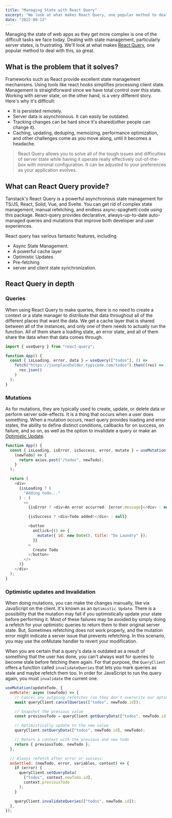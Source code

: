 ```yaml
---
title: "Managing State with React Query"
excerpt: "We look at what makes React Query, one popular method to deal with state in web apps, so great. Especially to deal with server state and state sync."
date: "2022-09-13"
---
```


Managing the state of web apps as they get more complex is one of the difficult tasks we face today. Dealing with state management, particularly server states, is frustrating. We'll look at what makes [React Query](https://tanstack.com/query), one popular method to deal with this, so great.

## What is the problem that it solves?

Frameworks such as React provide excellent state management mechanisms. Using tools like react hooks simplifies processing client state. Management is straightforward since we have total control over this state. Working with server state, on the other hand, is a very different story. Here's why it's difficult:

- It is persisted remotely.
- Server data is asynchronous. It can easily be outdated.
- Tracking changes can be hard since it's shared(other people can change it).
- Caching, updating, deduping, memoizing, performance optimization, and other challenges come as you move along, until it becomes a headache.

> React Query allows you to solve all of the tough issues and difficulties of server state while having it operate really effectively out-of-the-box with minimal configuration. It can be adjusted to your preferences as your application evolves.

## What can React Query provide?

Tanstack's React Query is a powerful asynchronous state management for TS/JS, React, Solid, Vue, and Svelte. You can get rid of complex state management, manual refetching, and endless async-spaghetti code using this package. React-query provides declarative, always-up-to-date auto-managed queries and mutations that improve both developer and user experiences.

React query has various fantastic features, including

- Async State Management.
- A powerful cache layer
- Optimistic Updates
- Pre-fetching
- server and client state synchronization.

## React Query in depth

### Queries

When using React Query to make queries, there is no need to create a context or a state manager to distribute that data throughout all of the different places that want the data. We get a cache layer that is shared between all of the instances, and only one of them needs to actually run the function. All of them share a loading state, an error state, and all of them share the data when that data comes through.

```javascript
import { useQuery } from "react-query";

function App() {
  const { isLoading, error, data } = useQuery(["todos"], () =>
    fetch("https://jsonplaceholder.typicode.com/todos").then((res) =>
      res.json()
    )
  );
}
```

### Mutations

As for mutations, they are typically used to create, update, or delete data or perform server side-effects. It is a thing that occurs when a user does something. When a mutation occurs, react query provides loading and error states, the ability to define distinct conditions, callbacks for on success, on failure, and so on, as well as the option to invalidate a query or make an [Optimistic Update](https://tanstack.com/query/v4/docs/guides/optimistic-updates).

```javascript
function App() {
  const { isLoading, isError, isSuccess, error, mutate } = useMutation(
    (newTodo) => {
      return axios.post("/todos", newTodo);
    }
  );

  return (
    <div>
      {isLoading ? (
        "Adding todo..."
      ) : (
        <>
          {isError ? <div>An error occurred: {error.message}</div> : null}

          {isSuccess ? <div>Todo added!</div> : null}

          <button
            onClick={() => {
              mutate({ id: new Date(), title: "Do Laundry" });
            }}
          >
            Create Todo
          </button>
        </>
      )}
    </div>
  );
}
```

### Optimistic updates and Invalidation

When doing mutations, you can make the changes manually, like via JavaScript on the client. It's known as an `Optimistic Update`. There is a possibility that the mutation may fail if you optimistically update your state before performing it. Most of these failures may be avoided by simply doing a refetch for your optimistic queries to return them to their original server state. But, Sometimes refetching does not work properly, and the mutation error might indicate a server issue that prevents refetching. In this scenario, you may use the onMutate handler to revert your modification.

When you are certain that a query's data is outdated as a result of something that the user has done, you can't always wait for queries to become stale before fetching them again. For that purpose, the `QueryClient` offers a function called `invalidateQueries` that lets you mark queries as stale and maybe refetch them too. In order for JavaScript to run the query again, you must `invalidate` the current one.

```javascript
useMutation(updateTodo, {
  onMutate: async (newTodo) => {
    // Cancel any outgoing refetches (so they don't overwrite our optimistic update)
    await queryClient.cancelQueries(["todos", newTodo.id]);

    // Snapshot the previous value
    const previousTodo = queryClient.getQueryData(["todos", newTodo.id]);

    // Optimistically update to the new value
    queryClient.setQueryData(["todos", newTodo.id], newTodo);

    // Return a context with the previous and new todo
    return { previousTodo, newTodo };
  },

  // Always refetch after error or success:
  onSettled: (newTodo, error, variables, context) => {
    if (error) {
      queryClient.setQueryData(
        ["todos", context.newTodo.id],
        context.previousTodo
      );
    }

    queryClient.invalidateQueries(["todos", newTodo.id]);
  },
});
```
